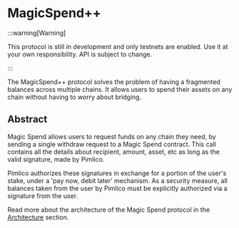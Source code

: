 # MagicSpend++

:::warning[Warning]

This protocol is still in development and only testnets are enabled. Use it at your own responsibility. API is subject to change.

:::

The MagicSpend++ protocol solves the problem of having a fragmented balances across multiple chains. It allows users to spend their assets on any chain without having to worry about bridging.

## Abstract

Magic Spend allows users to request funds on any chain they need, by sending a single withdraw request to a Magic Spend contract. This call contains all the details about recipient, amount, asset, etc as long as the valid signature, made by Pimlico.

Pimlico authorizes these signatures in exchange for a portion of the user's stake, under a 'pay now, debit later' mechanism. As a security measure, all balances taken from the user by Pimlico must be explicitly authorized via a signature from the user.

Read more about the architecture of the Magic Spend protocol in the [Architecture](/infra/magic-spend/architecture) section.